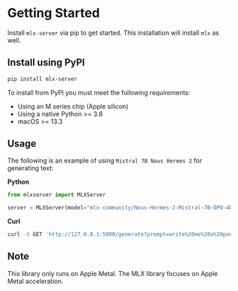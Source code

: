 # Getting Started

Install `mlx-server` via pip to get started. This installation will install `mlx` as well.

## Install using PyPI

```bash copy
pip install mlx-server
```

To install from PyPI you must meet the following requirements:

- Using an M series chip (Apple silicon)
- Using a native Python >= 3.8
- macOS >= 13.3

## Usage

The following is an example of using `Mistral 7B Nous Hermes 2` for generating text:

**Python**

```python copy
from mlxserver import MLXServer

server = MLXServer(model="mlx-community/Nous-Hermes-2-Mistral-7B-DPO-4bit-MLX")
```

**Curl**

```bash copy
curl -X GET 'http://127.0.0.1:5000/generate?prompt=write%20me%20a%20poem%20about%the%20ocean&stream=true'
```

## Note

This library only runs on Apple Metal. The MLX library focuses on Apple Metal acceleration.
